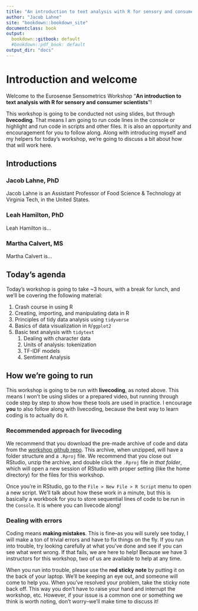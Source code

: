```yaml
---
title: "An introduction to text analysis with R for sensory and consumer scientists"
author: "Jacob Lahne"
site: "bookdown::bookdown_site"
documentclass: book
output:
  bookdown::gitbook: default
  #bookdown::pdf_book: default
output_dir: "docs"
---
```


# Introduction and welcome {-}

Welcome to the Eurosense Sensometrics Workshop "**An introduction to text analysis with R for sensory and consumer scientists**"!

This workshop is going to be conducted not using slides, but through **livecoding**.  That means I am going to run code lines in the console or highlight and run code in scripts and other files.  It is also an opportunity and encouragement for you to follow along.  Along with introducing myself and my helpers for today's workshop, we're going to discuss a bit about how that will work here.

## Introductions {-}

### Jacob Lahne, PhD {-}

Jacob Lahne is an Assistant Professor of Food Science & Technology at Virginia Tech, in the United States.  

### Leah Hamilton, PhD {-}

Leah Hamilton is...

### Martha Calvert, MS {-}

Martha Calvert is...

## Today's agenda {-}

Today's workshop is going to take ~3 hours, with a break for lunch, and we'll be covering the following material:  

1.  Crash course in using R  
2.  Creating, importing, and manipulating data in R
3.  Principles of tidy data analysis using `tidyverse`
4.  Basics of data visualization in `R`/`ggplot2`
5.  Basic text analysis with `tidytext` 
    1.  Dealing with character data
    2.  Units of analysis: tokenization
    3.  TF-IDF models
    4.  Sentiment Analysis
  
## How we're going to run {-}

This workshop is going to be run with **livecoding**, as noted above.  This means I won't be using slides or a prepared video, but running through code step by step to show how these tools are used in practice.  I encourage **you** to also follow along with livecoding, because the best way to learn coding is to actually do it.

### Recommended approach for livecoding {-}

We recommend that you download the pre-made archive of code and data from the [workshop github repo](https://github.com/jlahne/eurosense-tutorial-2022).  This archive, when unzipped, will have a folder structure and a `.Rproj` file.  We recommend that you close out RStudio, unzip the archive, and double click the `.Rproj` file *in that folder*, which will open a new session of RStudio with proper setting (like the home directory) for the files for this workshop.

Once you're in RStudio, go to the `File > New File > R Script` menu to open a new script.  We'll talk about how these work in a minute, but this is basically a workbook for you to store sequential lines of code to be run in the `Console`.  It is where you can livecode along!

### Dealing with errors {-}

Coding means **making mistakes**.  This is fine--as you will surely see today, I will make a ton of trivial errors and have to fix things on the fly.  If you run into trouble, try looking carefully at what you've done and see if you can see what went wrong.  If that fails, we are here to help!  Because we have 3 instructors for this workshop, two of us are available to help at any time.  

When you run into trouble, please use the **red sticky note** by putting it on the back of your laptop.  We'll be keeping an eye out, and someone will come to help you.  When you've resolved your problem, take the sticky note back off.  This way you don't have to raise your hand and interrupt the workshop, etc.  However, if your issue is a common one or something we think is worth noting, don't worry--we'll make time to discuss it!